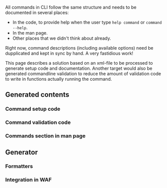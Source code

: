 All commands in CLI follow the same structure and needs to be documented in several places:
* In the code, to provide help when the user type <code>help command</code> or <code>command --help</code>.
* In the man page.
* Other places that we didn't think about already.

Right now, command descriptions (including available options) need be dupplicated and kept in sync by hand. A very fastidious work!

This page describes a solution based on an xml-file to be processed to generate setup code and documentation. Another target would also be generated commandline validation to reduce the amount of validation code to write in functions actually running the command.

==Generated contents==
===Command setup code===
===Command validation code===
===Commands section in man page===
==Generator==
===Formatters===
===Integration in WAF===